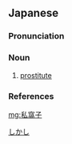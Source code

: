 ==Japanese==
{{ja-kanjitab|し|か|し|yomi=o}}

===Pronunciation===
{{ja-pron|yomi=o|しかし|acc=2|acc_ref=DJR}}

===Noun===
{{ja-noun|しかし|hhira=しくわし}}

# [[prostitute]]

===References===
<references/>

[[Category:ja:Prostitution|しかし]]

[[mg:私窩子]]